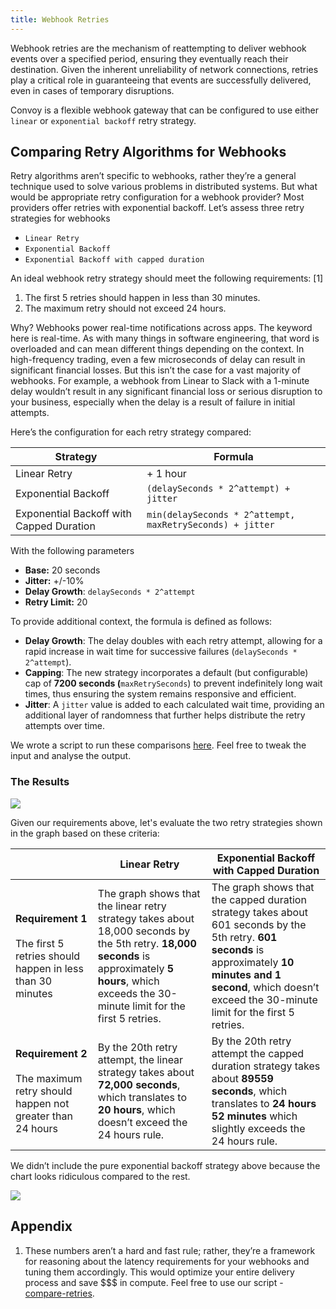 ```yaml
--- 
title: Webhook Retries
---
```



Webhook retries are the mechanism of reattempting to deliver webhook events over a specified period, ensuring they eventually reach their destination. Given the inherent unreliability of network connections, retries play a critical role in guaranteeing that events are successfully delivered, even in cases of temporary disruptions.

Convoy is a flexible webhook gateway that can be configured to use either `linear` or `exponential backoff` retry strategy.

## Comparing Retry Algorithms for Webhooks
Retry algorithms aren’t specific to webhooks, rather they’re a general technique used to solve various problems in distributed systems. But what would be appropriate retry configuration for a webhook provider? Most providers offer retries with exponential backoff. Let’s assess three retry strategies for webhooks

- `Linear Retry`
- `Exponential Backoff`
- `Exponential Backoff with capped duration`

An ideal webhook retry strategy should meet the following requirements: [1]

1. The first 5 retries should happen in less than 30 minutes.
2. The maximum retry should not exceed 24 hours.

Why? Webhooks power real-time notifications across apps. The keyword here is real-time. As with many things in software engineering, that word is overloaded and can mean different things depending on the context. In high-frequency trading, even a few microseconds of delay can result in significant financial losses. But this isn’t the case for a vast majority of webhooks. For example, a webhook from Linear to Slack with a 1-minute delay wouldn’t result in any significant financial loss or serious disruption to your business, especially when the delay is a result of failure in initial attempts.

Here’s the configuration for each retry strategy compared:

| Strategy | Formula |
| --- | --- |
| Linear Retry | + 1 hour |
| Exponential Backoff | `(delaySeconds * 2^attempt) + jitter` |
| Exponential Backoff with Capped Duration | `min(delaySeconds * 2^attempt, maxRetrySeconds) + jitter` |

With the following parameters

- **Base:** 20 seconds
- **Jitter:** +/-10%
- **Delay Growth**: `delaySeconds * 2^attempt`
- **Retry Limit:** 20

To provide additional context, the formula is defined as follows:

- **Delay Growth**: The delay doubles with each retry attempt, allowing for a rapid increase in wait time for successive failures (`delaySeconds * 2^attempt`).
- **Capping**: The new strategy incorporates a default (but configurable) cap of **7200 seconds (**`maxRetrySeconds`) to prevent indefinitely long wait times, thus ensuring the system remains responsive and efficient.
- **Jitter**: A `jitter` value is added to each calculated wait time, providing an additional layer of randomness that further helps distribute the retry attempts over time.

We wrote a script to run these comparisons [here](https://github.com/subomi/compare-retries). Feel free to tweak the input and analyse the output.

### The Results

<Frame caption="A graph comparing the cumulative retry duration for two retry strategies">
  <img src="/images/retries_plot.png" />
</Frame>

Given our requirements above, let's evaluate the two retry strategies shown in the graph based on these criteria:

|  | Linear Retry | Exponential Backoff with Capped Duration |
| --- | --- | --- |
| **Requirement 1** <br /> <br /> The first 5 retries should happen in less than 30 minutes | The graph shows that the linear retry strategy takes about 18,000 seconds by the 5th retry. **18,000 seconds** is approximately **5 hours**, which exceeds the 30-minute limit for the first 5 retries.  | The graph shows that the capped duration strategy takes about 601 seconds by the 5th retry. **601 seconds** is approximately **10 minutes and 1 second**, which doesn’t exceed the 30-minute limit for the first 5 retries.  |
| **Requirement 2** <br /> <br /> The maximum retry should happen not greater than 24 hours | By the 20th retry attempt, the linear strategy takes about **72,000 seconds**, which translates to **20 hours**, which doesn’t exceed the 24 hours rule. | By the 20th retry attempt the capped duration strategy takes about **89559 seconds**, which translates to **24 hours 52 minutes** which slightly exceeds the 24 hours rule. |

We didn’t include the pure exponential backoff strategy above because the chart looks ridiculous compared to the rest.


<Frame caption="An additional graph includes exponential backoff.">
  <img src="/images/exponent_plot.png" />
</Frame>

## Appendix

1. These numbers aren’t a hard and fast rule; rather, they’re a framework for reasoning about the latency requirements for your webhooks and tuning them accordingly. This would optimize your entire delivery process and save $$$ in compute. Feel free to use our script - [compare-retries](https://github.com/subomi/compare-retries).

<GetStarted />
